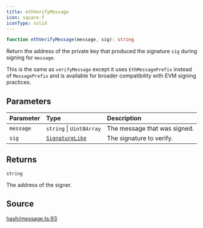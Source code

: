```yaml
---
title: ethVerifyMessage
icon: square-f
iconType: solid
---
```


```ts
function ethVerifyMessage(message, sig): string
```

Return the address of the private key that produced the signature `sig` during signing for `message`.

This is the same as `verifyMessage` except it uses `EthMessagePrefix` instead of `MessagePrefix` and is available for
broader compatibility with EVM signing practices.

## Parameters

| Parameter | Type | Description |
| :------ | :------ | :------ |
| `message` | `string` \| `Uint8Array` | The message that was signed. |
| `sig` | [`SignatureLike`](/sdk/content/type-aliases/SignatureLike) | The signature to verify. |

## Returns

`string`

The address of the signer.

## Source

[hash/message.ts:93](https://github.com/dominant-strategies/quais.js/blob/ee02936aba09408559e9681b2940de1545f73064/src/hash/message.ts#L93)
